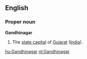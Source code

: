 ==English==
===Proper noun===
'''Gandhinagar'''
#The [[state capital]] of [[Gujarat]] ([[India]]).

[[hu:Gandhinagar]]
[[nl:Gandhinagar]]